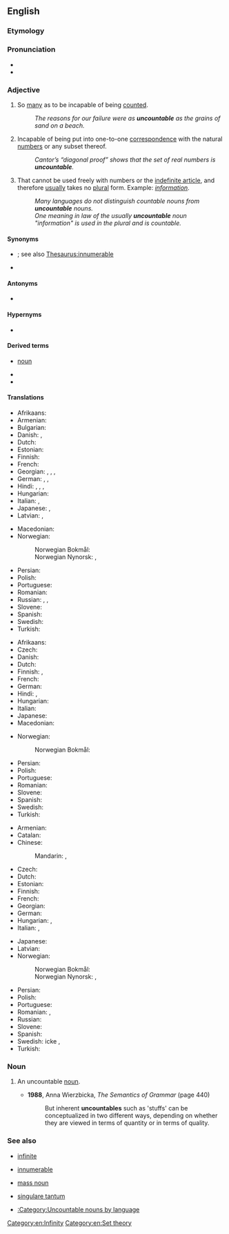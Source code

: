 ==English==

===Etymology===
{{prefix|en|un|countable}}

===Pronunciation===
* {{IPA|en|/ʌnˈkaʊntəbəl/}}
* {{audio|en|LL-Q1860 (eng)-Vealhurl-uncountable.wav|Audio (UK)}}

===Adjective===
{{en-adj|-}}

# So [[many]] as to be incapable of being [[count]]ed.
#: ''The reasons for our failure were as '''uncountable''' as the grains of sand on a beach.''
# {{lb|en|mathematics}} Incapable of being put into one-to-one [[correspondence]] with the natural [[number]]s or any subset thereof.
#: ''Cantor’s “diagonal proof” shows that the set of real numbers is '''uncountable'''.''
# {{lb|en|grammar|of a noun}} That cannot be used freely with numbers or the [[indefinite article]], and therefore [[:Appendix:Glossary#uncountable|usually]] takes no [[plural]] form. Example: ''[[information]]''.
#: ''Many languages do not distinguish countable nouns from '''uncountable''' nouns.''
#: ''One meaning in law of the usually '''uncountable''' noun "information" is used in the plural and is countable.''

====Synonyms====
* {{sense|too many to be counted}} {{l|en|countless}}; see also [[Thesaurus:innumerable]]
* {{sense|grammar}} {{l|en|non-count}}

====Antonyms====
* {{l|en|countable}}

====Hypernyms====
* {{sense|set theory}} {{l|en|infinite}}

====Derived terms====
* {{l|en|uncountable}} [[noun]]
* {{l|en|uncountable set}}
* {{l|en|uncountably}}

====Translations====
{{trans-top|too many to be counted}}
* Afrikaans: {{t+|af|ontelbaar}}
* Armenian: {{t+|hy|անհաշվելի}}
* Bulgarian: {{t+|bg|неизброим}}
* Danish: {{t|da|talrig}}, {{t|da|utællelig}}
* Dutch: {{t+|nl|ontelbaar}}
* Estonian: {{t|et|loendamatu}}
* Finnish: {{t+|fi|lukematon}}
* French: {{t+|fr|indénombrable|m|f}}
* Georgian: {{t|ka|უთვალავი}}, {{t|ka|ურიცხვი}}, {{t|ka|აურაცხელი|sc=Geor}}, {{t|ka|უამრავი|sc=Geor}}
* German: {{t+|de|unzählig}}, {{t+|de|zahllos}}, {{t+|de|unzählbar}}
* Hindi: {{t+|hi|बेशुमार}}, {{t+|hi|अनगिनत}}, {{t+|hi|बेहिसाब}}, {{t+|hi|अगणित}}
* Hungarian: {{t+|hu|számtalan}}
* Italian: {{t+|it|innumerevole}}, {{t+|it|incalcolabile}}
* Japanese: {{t|ja|無数の|tr=musū-no}}, {{t|ja|数えきれないほどの|tr=kazoe kirenai hodo no}}
* Latvian: {{t|lv|neskaitāmi|m-p}}, {{t|lv|neskaitāmas|f-p}}
{{trans-mid}}
* Macedonian: {{t|mk|непреброив}}
* Norwegian:
*: Norwegian Bokmål: {{t+|nb|utellelig}}
*: Norwegian Nynorsk: {{t|nn|uteljeleg}}, {{t+|nn|uteljande}}
* Persian: {{t|fa|بی‌شمار|tr=bišomâr}}
* Polish: {{t|pl|niepoliczalny}}
* Portuguese: {{t+|pt|incontável|m|f}}
* Romanian: {{t+|ro|nenumărabil|m|n}}
* Russian: {{t+|ru|бессчётный}}, {{t+|ru|бесчи́сленный}}, {{t+|ru|неисчисли́мый}}
* Slovene: {{t|sl|neštet}}
* Spanish: {{t+|es|incontable}}
* Swedish: {{t+|sv|oräknelig}}
* Turkish: {{t+|tr|sayılamayan}}
{{trans-bottom}}

{{trans-top|mathematics: incapable of being enumerated by natural numbers}}
* Afrikaans: {{t+|af|ontelbaar}}
* Czech: {{t+|cs|nespočetný|m}}
* Danish: {{t|da|overtællelig}}
* Dutch: {{t|nl|overaftelbaar}}
* Finnish: {{t+|fi|ylinumeroituva}}, {{t+|fi|numeroitumaton}}
* French: {{t+|fr|indénombrable|m|f}}
* German: {{t+|de|überabzählbar}}
* Hindi: {{t+|hi|अगणित}}, {{t+|hi|अनगिनत}}
* Hungarian: {{t+|hu|megszámlálhatatlan}}
* Italian: {{t+|it|non numerabile}}
* Japanese: {{t|ja|非可算|tr=ひかさん, hikasan}}
* Macedonian: {{t|mk|непреброив}}
{{trans-mid}}
* Norwegian:
*: Norwegian Bokmål: {{t|nb|utellbar}}
* Persian: {{t+|fa|شمارشناپذیر}}
* Polish: {{t|pl|nieprzeliczalny}}
* Portuguese: {{t+|pt|incontável|m|f}}
* Romanian: {{t+|ro|nenumărabil|m|n}}
* Slovene: {{t|sl|nešteven}}
* Spanish: {{t+|es|incontable}}
* Swedish: {{t+|sv|ouppräknelig}}
* Turkish: {{t|tr|hesaplanamaz}}
{{trans-bottom}}

{{trans-top|linguistics: about a noun which cannot be counted}}
* Armenian: {{t+|hy|անհաշվելի}}
* Catalan: {{t+|ca|incomptable}}
* Chinese:
*: Mandarin: {{t+|cmn|不可數|sc=Hani}}, {{t+|cmn|不可数|tr=bùkěshǔ|sc=Hani}}
* Czech: {{t+|cs|nespočetný}}
* Dutch: {{t+|nl|ontelbaar}}
* Estonian: {{t|et|loendamatu}}
* Finnish: {{t+|fi|luvuton}}
* French: {{t+|fr|indénombrable|m|f}}
* Georgian: {{t|ka|უთვლადი}}
* German: {{t+|de|unzählbar}}
* Hungarian: {{t+|hu|megszámlálhatatlan}}, {{t|hu|[[nem]] [[számszerű]]}}
* Italian: {{t+|it|non numerabile}}, {{t+|it|invariabile}}
{{trans-mid}}
* Japanese: {{t+|ja|不可算|tr=ふかさん, fukasan}}
* Latvian: {{t|lv|vienskaitlinieks|m}}
* Norwegian:
*: Norwegian Bokmål: {{t+|nb|utellelig}}
*: Norwegian Nynorsk: {{t|nn|uteljeleg}}, {{t+|nn|uteljande}}
* Persian: {{t+|fa|شمارشناپذیر}}
* Polish: {{t|pl|niepoliczalny}}
* Portuguese: {{t+|pt|incontável|m|f}}
* Romanian: {{t+|ro|nenumărabil|m|n}}, {{t|ro|inumerabil}}
* Russian: {{t|ru|неисчисля́емый}}
* Slovene: {{t|sl|nešteven}}
* Spanish: {{t+|es|incontable}}
* Swedish: icke {{t+|sv|räknebar}}, {{t+|sv|oräknebar}}
* Turkish: {{t+|tr|sayılamaz}}
{{trans-bottom}}

===Noun===
{{en-noun}}

# {{lb|en|grammar}} An uncountable [[noun]].
#* '''1988''', Anna Wierzbicka, ''The Semantics of Grammar'' (page 440)
#*: But inherent '''uncountables''' such as 'stuffs' can be conceptualized in two different ways, depending on whether they are viewed in terms of quantity or in terms of quality.

===See also===
* {{qualifier|mathematics}} [[infinite]]
* {{qualifier|mathematics}} [[innumerable]]
* {{qualifier|linguistics}} [[mass noun]]
* {{qualifier|linguistics}} [[singulare tantum]]
* [[:Category:Uncountable nouns by language]]

[[Category:en:Infinity]]
[[Category:en:Set theory]]